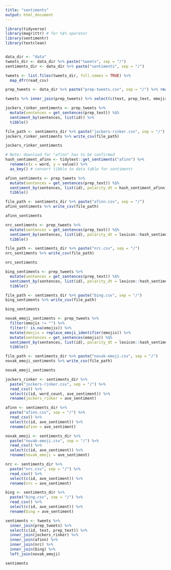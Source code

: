 ```yaml
---
title: "sentiments"
output: html_document
---
```

```r
library(tidyverse)
library(magrittr) # for %$% operator
library(sentimentr)
library(textclean)


data_dir <- "data"
tweets_dir <- data_dir %>% paste("tweets", sep = "/")
sentiments_dir <- data_dir %>% paste("sentiments", sep = "/")
```


```r
tweets <- list.files(tweets_dir, full.names = TRUE) %>% 
  map_dfr(read_csv)

prep_tweets <- data_dir %>% paste("prep-tweets.csv", sep = "/") %>% read_csv()

tweets %>% inner_join(prep_tweets) %>% select(c(text, prep_text, emojis))
```


```r
jockers_rinker_sentiments <- prep_tweets %>%
  mutate(sentences = get_sentences(prep_text)) %$%  
  sentiment_by(sentences, list(id)) %>% 
  tibble()

file_path <- sentiments_dir %>% paste("jockers-rinker.csv", sep = "/")
jockers_rinker_sentiments %>% write_csv(file_path)

jockers_rinker_sentiments
```


```r
# Note: download for "afinn" has to be confirmed
hash_sentiment_afinn <- tidytext::get_sentiments("afinn") %>% 
  rename(c(x = word, y = value)) %>% 
  as_key() # convert tibble to data table for sentimentr

afinn_sentiments <- prep_tweets %>% 
  mutate(sentences = get_sentences(prep_text)) %$%
  sentiment_by(sentences, list(id), polarity_dt = hash_sentiment_afinn) %>% 
  tibble()

file_path <- sentiments_dir %>% paste("afinn.csv", sep = "/")
afinn_sentiments %>% write_csv(file_path)

afinn_sentiments
```


```r
nrc_sentiments <- prep_tweets %>% 
  mutate(sentences = get_sentences(prep_text)) %$%
  sentiment_by(sentences, list(id), polarity_dt = lexicon::hash_sentiment_nrc) %>% 
  tibble()

file_path <- sentiments_dir %>% paste("nrc.csv", sep = "/")
nrc_sentiments %>% write_csv(file_path)

nrc_sentiments
```


```r
bing_sentiments <- prep_tweets %>% 
  mutate(sentences = get_sentences(prep_text)) %$%
  sentiment_by(sentences, list(id), polarity_dt = lexicon::hash_sentiment_huliu) %>% 
  tibble()

file_path <- sentiments_dir %>% paste("bing.csv", sep = "/")
bing_sentiments %>% write_csv(file_path)

bing_sentiments
```


```r
novak_emoji_sentiments <- prep_tweets %>%
  filter(emojis != "") %>% 
  filter(! is.na(emojis)) %>%
  mutate(emojis = replace_emoji_identifier(emojis)) %>% 
  mutate(sentences = get_sentences(emojis)) %$%
  sentiment_by(sentences, list(id), polarity_dt = lexicon::hash_sentiment_emojis) %>% 
  tibble() 

file_path <- sentiments_dir %>% paste("novak-emoji.csv", sep = "/")
novak_emoji_sentiments %>% write_csv(file_path)

novak_emoji_sentiments 
```


```r
jockers_rinker <- sentiments_dir %>% 
  paste("jockers-rinker.csv", sep = "/") %>% 
  read_csv() %>% 
  select(c(id, word_count, ave_sentiment)) %>% 
  rename(jockers_rinker = ave_sentiment)

afinn <- sentiments_dir %>% 
  paste("afinn.csv", sep = "/") %>% 
  read_csv() %>% 
  select(c(id, ave_sentiment)) %>% 
  rename(afinn = ave_sentiment)

novak_emoji <- sentiments_dir %>% 
  paste("novak-emoji.csv", sep = "/") %>% 
  read_csv() %>% 
  select(c(id, ave_sentiment)) %>% 
  rename(novak_emoji = ave_sentiment)

nrc <- sentiments_dir %>% 
  paste("nrc.csv", sep = "/") %>% 
  read_csv() %>% 
  select(c(id, ave_sentiment)) %>% 
  rename(nrc = ave_sentiment)

bing <- sentiments_dir %>% 
  paste("bing.csv", sep = "/") %>% 
  read_csv() %>% 
  select(c(id, ave_sentiment)) %>% 
  rename(bing = ave_sentiment)

sentiments <- tweets %>% 
  inner_join(prep_tweets) %>% 
  select(c(id, text, prep_text)) %>% 
  inner_join(jockers_rinker) %>% 
  inner_join(afinn) %>% 
  inner_join(nrc) %>% 
  inner_join(bing) %>% 
  left_join(novak_emoji)

sentiments
```

